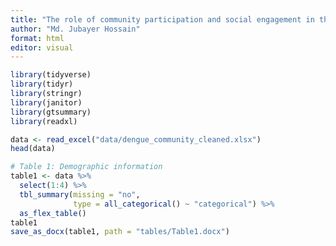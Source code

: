 ```yaml
---
title: "The role of community participation and social engagement in the prevention and control of dengue fever in Dhaka City"
author: "Md. Jubayer Hossain"
format: html
editor: visual
---
```


```r
library(tidyverse)
library(tidyr)
library(stringr)
library(janitor)
library(gtsummary)
library(readxl)
```

```r
data <- read_excel("data/dengue_community_cleaned.xlsx")
head(data)
```

```r
# Table 1: Demographic information
table1 <- data %>% 
  select(1:4) %>% 
  tbl_summary(missing = "no", 
              type = all_categorical() ~ "categorical") %>% 
  as_flex_table() 
table1 
save_as_docx(table1, path = "tables/Table1.docx")
```
